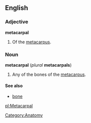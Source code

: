 {{wikipedia}}
==English==
===Adjective===
'''metacarpal'''

# Of the [[metacarpus]].

===Noun===
'''metacarpal''' (''plural'' '''metacarpals''')

# Any of the bones of the [[metacarpus]].

====See also====
*[[bone]]

[[Category:Anatomy]]

[[pl:Metacarpal]]